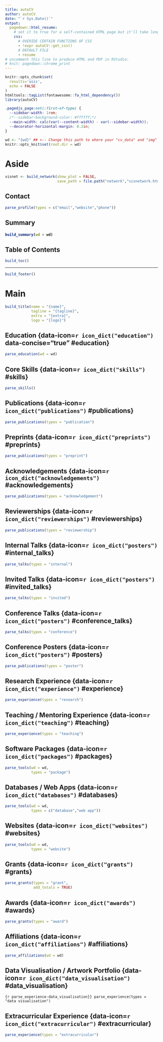 ```yaml
---
title: autoCV
author: autoCV
date: "`r Sys.Date()`"
output:
  pagedown::html_resume:
    # set it to true for a self-contained HTML page but it'll take longer to render
    css: 
      # OVERIDE CERTAIN FUNCTIONS OF CSS
      - !expr autoCV::get_css()
      # DEFAULT FILE
      - resume 
# uncomment this line to produce HTML and PDF in RStudio:
# knit: pagedown::chrome_print
---
```


```r
knitr::opts_chunk$set(
  results='asis', 
  echo = FALSE
)
htmltools::tagList(fontawesome::fa_html_dependency())
library(autoCV) 
```

<!-- Only show sidebar on first page: https://github.com/rstudio/pagedown/issues/147 -->
```css
.pagedjs_page:not(:first-of-type) {
  --sidebar-width: 1rem;
  /*--sidebar-background-color: #ffffff;*/
  --main-width: calc(var(--content-width) - var(--sidebar-width));
  --decorator-horizontal-margin: 0.2in;
}
```

<!-- Custom Info -->
```r
wd <- "{wd}" ## <-- Change this path to where your "cv_data" and "img" subfolders are stored
knitr::opts_knit$set(root.dir = wd)
```

# Aside 

```r
visnet <- build_network(show_plot = FALSE,
                        save_path = file.path("network","visnetwork.html"))
```

## Contact {#contact}

```r
parse_profile(types = c("email","website","phone"))
```

## Summary {#summary}

<h4>  
```r
build_summary(wd = wd)
```
</h4>

## Table of Contents {#toc}

```r
build_toc()
```

<hr>

```r
build_footer()
```

# Main

```r
build_title(name = "{name}",
            tagline = "{tagline}",
            extra = "{extra}", 
            logo = "{logo}")
```


## Education {data-icon=`r icon_dict("education")` data-concise="true" #education}

```r
parse_education(wd = wd)
```

## Core Skills {data-icon=`r icon_dict("skills")` #skills}

```r
parse_skills()
```


## Publications {data-icon=`r icon_dict("publications")` #publications}

```r
parse_publications(types = "publication")
```

## Preprints {data-icon=`r icon_dict("preprints")` #preprints}

```r
parse_publications(types = "preprint")
```

## Acknowledgements {data-icon=`r icon_dict("acknowledgements")` #acknowledgements}

```r
parse_publications(types = "acknowledgement")
```

## Reviewerships {data-icon=`r icon_dict("reviewerships")` #reviewerships}

```r
parse_publications(types = "reviewership")
```

## Internal Talks {data-icon=`r icon_dict("posters")` #internal_talks}

```r
parse_talks(types = "internal")
```

## Invited Talks {data-icon=`r icon_dict("posters")` #invited_talks}

```r
parse_talks(types = "invited")
```

## Conference Talks {data-icon=`r icon_dict("posters")` #conference_talks}

```r
parse_talks(types = "conference")
```


## Conference Posters {data-icon=`r icon_dict("posters")` #posters}

```r
parse_publications(types = "poster")
```

## Research Experience {data-icon=`r icon_dict("experience")` #experience}

```r
parse_experience(types = "research")
```

## Teaching / Mentoring Experience {data-icon=`r icon_dict("teaching")` #teaching}

```r
parse_experience(types = "teaching")
```

## Software Packages {data-icon=`r icon_dict("packages")` #packages}

```r
parse_tools(wd = wd,
            types = "package")
```

## Databases / Web Apps {data-icon=`r icon_dict("databases")` #databases}

```r
parse_tools(wd = wd,
            types = c("database","web app"))
```

## Websites {data-icon=`r icon_dict("websites")` #websites}

```r
parse_tools(wd = wd,
            types = "website")
```

## Grants {data-icon=`r icon_dict("grants")` #grants}

```r
parse_grants(types = "grant", 
             add_totals = TRUE)
```

## Awards {data-icon=`r icon_dict("awards")` #awards}

```r
parse_grants(types = "award")
```

## Affiliations {data-icon=`r icon_dict("affiliations")` #affiliations}

```r
parse_affiliations(wd = wd)
```

## Data Visualisation / Artwork Portfolio {data-icon=`r icon_dict("data_visualisation")` #data_visualisation}

```{r parse_experience-data_visualisation}}
parse_experience(types = "data visualisation")
```

## Extracurricular Experience {data-icon=`r icon_dict("extracurricular")` #extracurricular}

```r
parse_experience(types = "extracurricular")
```
